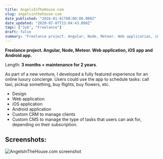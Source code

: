 ```yaml
---
title: AngelsInTheHouse.com
slug: angelsinthehouse-com
date_published: "2016-01-01T00:00:00.000Z"
date_updated: "2020-07-07T23:04:43.000Z"
tags: ["Job", "Freelance"]
draft: false
summary: "Freelance project. Angular, Node, Meteor. Web application, iOS app and Android app."
---
```


**Freelance project. Angular, Node, Meteor. Web application, iOS app and Android app.**

Length: **3 months + maintenance for 2 years**.

As part of a new venture, I developed a fully featured experience for an online luxury concierge. Users could use the app to schedule tasks: call taxi, pickup something, buy flights, buy flowers, etc.

- Design
- Web application
- iOS application
- Android application
- Custom CRM to manage clients
- Custom CMS to manage the type of tasks that users can ask for, depending on their subscription.

## Screenshots:

![AngelsInTheHouse.com screenshot](/content/images/2020/07/angels-in-the-house.jpg)
